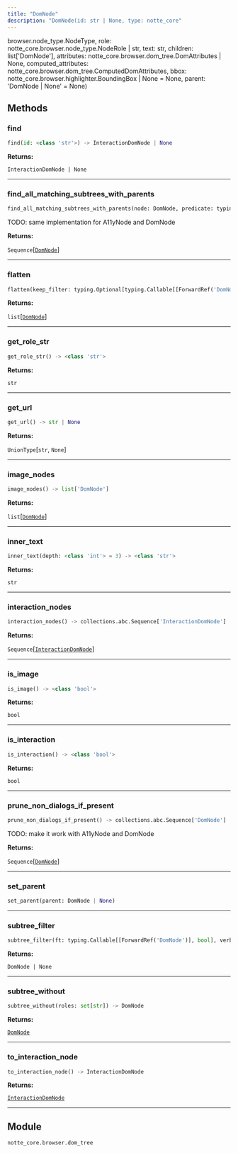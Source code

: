```yaml
---
title: "DomNode"
description: "DomNode(id: str | None, type: notte_core"
---
```


browser.node_type.NodeType, role: notte_core.browser.node_type.NodeRole | str, text: str, children: list['DomNode'], attributes: notte_core.browser.dom_tree.DomAttributes | None, computed_attributes: notte_core.browser.dom_tree.ComputedDomAttributes, bbox: notte_core.browser.highlighter.BoundingBox | None = None, parent: 'DomNode | None' = None)

## Methods

### find

```python
find(id: <class 'str'>) -> InteractionDomNode | None
```

**Returns:**

`InteractionDomNode | None`

---

### find_all_matching_subtrees_with_parents

```python
find_all_matching_subtrees_with_parents(node: DomNode, predicate: typing.Callable[[ForwardRef('DomNode')], bool]) -> collections.abc.Sequence['DomNode']
```

TODO: same implementation for A11yNode and DomNode

**Returns:**

`Sequence`[[`DomNode`](/sdk-reference/misc/domnode)]

---

### flatten

```python
flatten(keep_filter: typing.Optional[typing.Callable[[ForwardRef('DomNode')], bool]] = None) -> list['DomNode']
```

**Returns:**

`list`[[`DomNode`](/sdk-reference/misc/domnode)]

---

### get_role_str

```python
get_role_str() -> <class 'str'>
```

**Returns:**

`str`

---

### get_url

```python
get_url() -> str | None
```

**Returns:**

`UnionType`[`str`, `None`]

---

### image_nodes

```python
image_nodes() -> list['DomNode']
```

**Returns:**

`list`[[`DomNode`](/sdk-reference/misc/domnode)]

---

### inner_text

```python
inner_text(depth: <class 'int'> = 3) -> <class 'str'>
```

**Returns:**

`str`

---

### interaction_nodes

```python
interaction_nodes() -> collections.abc.Sequence['InteractionDomNode']
```

**Returns:**

`Sequence`[[`InteractionDomNode`](/sdk-reference/misc/interactiondomnode)]

---

### is_image

```python
is_image() -> <class 'bool'>
```

**Returns:**

`bool`

---

### is_interaction

```python
is_interaction() -> <class 'bool'>
```

**Returns:**

`bool`

---

### prune_non_dialogs_if_present

```python
prune_non_dialogs_if_present() -> collections.abc.Sequence['DomNode']
```

TODO: make it work with A11yNode and DomNode

**Returns:**

`Sequence`[[`DomNode`](/sdk-reference/misc/domnode)]

---

### set_parent

```python
set_parent(parent: DomNode | None)
```

---

### subtree_filter

```python
subtree_filter(ft: typing.Callable[[ForwardRef('DomNode')], bool], verbose: <class 'bool'> = False) -> DomNode | None
```

**Returns:**

`DomNode | None`

---

### subtree_without

```python
subtree_without(roles: set[str]) -> DomNode
```

**Returns:**

[`DomNode`](/sdk-reference/misc/domnode)

---

### to_interaction_node

```python
to_interaction_node() -> InteractionDomNode
```

**Returns:**

[`InteractionDomNode`](/sdk-reference/misc/interactiondomnode)

---



## Module

`notte_core.browser.dom_tree`
